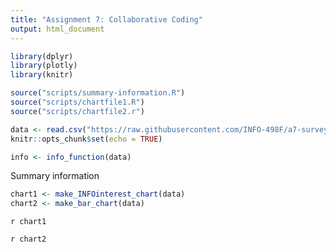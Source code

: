 ```yaml
---
title: "Assignment 7: Collaborative Coding"
output: html_document
---
```


```r
library(dplyr)
library(plotly)
library(knitr)

source("scripts/summary-information.R")
source("scripts/chartfile1.R")
source("scripts/chartfile2.r")

data <- read.csv("https://raw.githubusercontent.com/INFO-498F/a7-survey-data/master/intro_survey_data.csv")
knitr::opts_chunk$set(echo = TRUE)
```

```r

info <- info_function(data)

```

Summary information

```r

chart1 <- make_INFOinterest_chart(data)
chart2 <- make_bar_chart(data)


```

`r chart1`

`r chart2`
